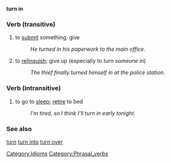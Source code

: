 '''turn in'''
===Verb (transitive)===
# to [[submit]] something; give
#: ''He turned in his paperwork to the main office.''
# to [[relinquish]]; give up (especially to ''turn someone in'')
#: ''The thief finally turned himself in at the police station.''

===Verb (intransitive)===
# to go to [[sleep]]; [[retire]] to bed
#: ''I'm tired, so I think I'll turn in early tonight.''

===See also===
[[turn]] [[turn into]] [[turn over]]

[[Category:Idioms]] 
[[Category:Phrasal_verbs]]